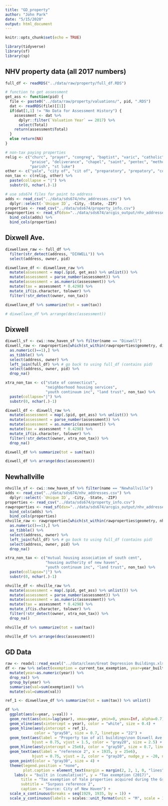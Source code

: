 ```yaml
---
title: "GD_property"
author: "John Park"
date: "5/15/2020"
output: html_document
---
```


```r
knitr::opts_chunk$set(echo = TRUE)
```
```r
library(tidyverse)
library(sf)
library(sp)
```

## NHV property data (all 2017 numbers)
```r
full_df <- readRDS("../data/raw/property/full_df.RDS")

# function to get assessment
get_ass <- function(pid) {
  file <- paste0("../data/raw/property/valuations/", pid, ".RDS")
  dat <- readRDS(file)[[1]] 
  if(dat[1,1] != "No Data for Assessment History") {
    assessment <- dat %>% 
      dplyr::filter(`Valuation Year` == 2017) %>% 
      select(Total)
    return(assessment$Total)
  }
  else return(NA)
}

# non-tax paying properties
relig <- c("churc", "prayer", "congreg", "baptist", "varic", "catholic", 
           "praise", "deliverance", "chapel", "saint", "pentec", "methodi",
           "parish", "st luke")
other <- c("yale", "city of", "cit of", "preparatory", "prepatory", "cornell scott")
non_tax <- c(relig, other) %>%
  paste(collapse = "|") %>% 
  substr(0, nchar(.)-1)

# use sds674 files for point to address
adds <- read_csv("../data/sds674/nhv_addresses.csv") %>% 
  dplyr::select(-`Unique ID`, -City, -State, -ZIP)
properties <- read_csv("../data/sds674/property_info.csv")
rawproperties <- read_sf(dsn="../data/sds674/arcgis_output/nhv_addresses_GeocodeAddress.shp") %>% 
  bind_cols(adds) %>% 
  bind_cols(properties)
```

## Dixwell Ave.
```r
dixwellave_raw <- full_df %>% 
  filter(str_detect(address, "DIXWELL")) %>% 
  select(address, owner, pid)

dixwellave_df <- dixwellave_raw %>% 
  mutate(assessment = map(.$pid, get_ass) %>% unlist()) %>% 
  mutate(assessment = parse_number(assessment)) %>% 
  mutate(assessment = as.numeric(assessment)) %>% 
  mutate(tax = assessment * 0.4298) %>% 
  mutate_if(is.character, tolower) %>% 
  filter(!str_detect(owner, non_tax))

dixwellave_df %>% summarize(tot = sum(tax))

# dixwellave_df %>% arrange(desc(assessment))
```

## Dixwell
```r
dixwell_sf <- cwi::new_haven_sf %>% filter(name == "Dixwell")
dixwell_raw <- rawproperties[which(st_within(rawproperties$geometry, dixwell_sf) %>% 
  as.numeric()==1),] %>% 
  as_tibble() %>% 
  select(address, owner) %>% 
  left_join(full_df) %>% # go back to using full_df (contains pid)
  select(address, owner, pid) %>% 
  drop_na()

xtra_non_tax <- c("state of connecticut", 
                  "neighborhood housing services",
                  "youth continuum inc", "land trust", non_tax) %>% 
  paste(collapse="|") %>% 
  substr(0, nchar(.)-1)

dixwell_df <- dixwell_raw %>% 
  mutate(assessment = map(.$pid, get_ass) %>% unlist()) %>% 
  mutate(assessment = parse_number(assessment)) %>% 
  mutate(assessment = as.numeric(assessment)) %>% 
  mutate(tax = assessment * 0.4298) %>% 
  mutate_if(is.character, tolower) %>% 
  filter(!str_detect(owner, xtra_non_tax)) %>% 
  drop_na()

dixwell_df %>% summarize(tot = sum(tax))

dixwell_df %>% arrange(desc(assessment))
```


## Newhallville
```r
nhville_sf <- cwi::new_haven_sf %>% filter(name == "Newhallville")
adds <- read_csv("../data/sds674/nhv_addresses.csv") %>% 
  dplyr::select(-`Unique ID`, -City, -State, -ZIP)
properties <- read_csv("../data/sds674/property_info.csv")
rawproperties <- read_sf(dsn="../data/sds674/arcgis_output/nhv_addresses_GeocodeAddress.shp") %>% 
  bind_cols(adds) %>% 
  bind_cols(properties)
nhville_raw <- rawproperties[which(st_within(rawproperties$geometry, nhville_sf) %>% 
  as.numeric()==1),] %>% 
  as_tibble() %>% 
  select(address, owner) %>% 
  left_join(full_df) %>% # go back to using full_df (contains pid)
  select(address, owner, pid) %>% 
  drop_na()

xtra_non_tax <- c("mutual housing association of south cent", 
                  "housing authority of new haven",
                  "youth continuum inc", "land trust", non_tax) %>% 
  paste(collapse="|") %>% 
  substr(0, nchar(.)-1)

nhville_df <- nhville_raw %>% 
  mutate(assessment = map(.$pid, get_ass) %>% unlist()) %>% 
  mutate(assessment = parse_number(assessment)) %>% 
  mutate(assessment = as.numeric(assessment)) %>% 
  mutate(tax = assessment * 0.4298) %>% 
  mutate_if(is.character, tolower) %>% 
  filter(!str_detect(owner, xtra_non_tax)) %>% 
  drop_na()

nhville_df %>% summarize(tot = sum(tax))

nhville_df %>% arrange(desc(assessment))
```



## GD Data
```r
raw <- readxl::read_excel("../data/clean/Great Depression Buildings.xlsx") %>% janitor::clean_names()
df <- raw %>% select(exemption = current_tax_exemption, year=year_built) %>% 
  mutate(year=as.numeric(year)) %>% 
  drop_na() %>% 
  group_by(year) %>% 
  summarise(val=sum(exemption)) %>% 
  mutate(val=cumsum(val))
```

```r
ref_1 <- dixwellave_df %>% summarize(tot = sum(tax)) %>% unlist()

df %>% 
  ggplot(aes(x=year, y=val)) +
  geom_rect(aes(xmin=lag(year), xmax=year, ymin=0, ymax=Inf, alpha=0.7)) +
  geom_vline(aes(xintercept = year), color = "white", size = 0.4) +
  geom_hline(aes(yintercept = ref_1), 
             color = "gray50", size = 0.7, linetype = "22") +
  geom_text(aes(label = "Property tax of all buildings\non Dixwell Ave in NHV, 2017.", x = 1935, y = ref_1),
            hjust = 0.75, vjust = 1.5, color = "gray20", size = 2.5) +
  geom_hline(aes(yintercept = 25e6), color = "gray50", size = 0.7, linetype = "22") +
  geom_text(aes(label = "reference 2", x = 1935, y = 25e6),
            hjust = 0.75, vjust = 2, color = "gray20", nudge_y = -20, nudge_x = 0, size = 2.5) +
  geom_point(color = "gray30", size = 4) +
  theme(legend.position = "none",
        plot.caption = element_text(margin = margin(2, 2, 1, 0, "lines"))) +
    labs(x = "built in (cumulative)", y = "Tax exemption (2017)",
       title = "Tax exemption of Yale properties acquired during the Great Depression",
       subtitle = "Surpass reference 2",
       caption = "Source: City of New Haven") +
  scale_x_continuous(breaks = seq(1929, 1935, by = 1)) +
  scale_y_continuous(labels = scales::unit_format(unit = "M", scale = 1e-6))
```

